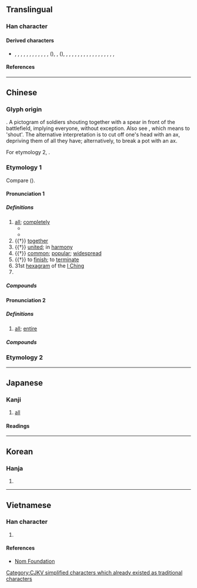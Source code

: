 {{also|或|鹹|㖅}}
{{character info}}
==Translingual==

===Han character===
{{Han char|rn=30|rad=口|as=06|sn=9|four=53200|canj=IHMR|ids=⿵戌口,⿵戊𠮛}}

====Derived characters====
* {{l|mul|减}}, {{l|mul|喊}}, {{l|mul|堿}}, {{l|mul|㛾}}, {{l|mul|㨔}}, {{l|mul|減}}, {{l|mul|㺂}}, {{l|mul|椷}}, {{l|mul|煘}}, {{l|mul|瑊}}, {{l|mul|䁍}}, {{l|mul|碱}}, {{l|mul|緘}}({{l|mul|缄}}), {{l|mul|羬}}, {{l|mul|諴}}({{l|mul|𫍯}}), {{l|mul|輱}}, {{l|mul|醎}}, {{l|mul|鍼}}, {{l|mul|𠁝}}, {{l|mul|鰔}}, {{l|mul|鹹}}, {{l|mul|黬}}, {{l|mul|䶢}}, {{l|mul|㰹}}, {{l|mul|顑}}, {{l|mul|感}}, {{l|mul|觱}}, {{l|mul|䶠}}, {{l|mul|嵅}}, {{l|mul|葴}}, {{l|mul|箴}}, {{l|mul|䖗}}, {{l|mul|麙}}

====References====
{{Han ref|kx=0187.190|dkj=03563|dj=0406.190|hdz=21404.020|uh=54B8}}

----

==Chinese==
{{zh-forms|alt=冚-Cantonese “all; entire”}}

===Glyph origin===
{{Han etym}}
{{Han compound|戌|口|t1=axe|t2=mouth (person) or clay pot|ls=ic}}. A pictogram of soldiers shouting together with a spear in front of the battlefield, implying everyone, without exception. Also see {{l|mul|喊}}, which means to 'shout'. The alternative interpretation is to cut off one's head with an ax, depriving them of all they have; alternatively, to break a pot with an ax.

For etymology 2, {{Han simp|鹹|f=鹵|t=&nbsp;|nocap=1}}.

===Etymology 1===
Compare {{cog|km|ព្រម||to agree; to go along with; together}} ({{zh-ref|Schuessler, 2007}}).

{{etystub|zh}}

====Pronunciation 1====
{{zh-pron
|m=xián
|ma=y
|m-s=
|c=haam4
|c-t=ham3
|g=
|h=pfs=hàm
|j=
|mb=
|md=
|mn=hâm
|mn-t=ham5
|w=
|x=
|mc=y
|oc=y
|cat=adv,a,v,n
}}

=====Definitions=====
{{zh-hanzi}}

# [[all]]; [[completely]]
#* {{zh-x|首 出 庶物，萬國 咸寧。|(The sage) appears aloft, high above all things, and the myriad states '''all''' enjoy repose.|ref=Yijing}}
#* {{zh-x|於 諸侯 之 約，大王 當 王{wàng} ^關中，^關中 民 咸 知 之。|By the covenant made with vassals, you should be the king in Guanzhong; '''all''' people of Guanzhong knew this.|ref=Shiji}}
# {{†}} [[together]]
# {{†}} [[united]]; in [[harmony]]
# {{†}} [[common]]; [[popular]]; [[widespread]]
# {{†}} to [[finish]]; to [[terminate]]
# 31st [[hexagram]] of the [[I Ching]]
# {{surname|zh}}

=====Compounds=====
{{zh-der|老少咸宜|咸五登三|咸和|咸宜|咸池|咸豐|咸豐草|咸陽|咸陽宮|咸陽火|大咸|季咸|巫咸|彭咸|悲犬咸陽|老幼咸宜|阮咸|阿咸|咸寧|咸安}}

====Pronunciation 2====
{{zh-pron
|c=ham6
|c-t=ham5
|cat=a
}}

=====Definitions=====
{{zh-hanzi}}

# {{lb|zh|Cantonese}} [[all]]; [[entire]]

=====Compounds=====
{{zh-der|咸家富貴|咸家鏟|咸家祥|咸家|咸家伶}}

===Etymology 2===
{{zh-see|鹹}}

{{zh-cat|Intermediate}}

----

==Japanese==

===Kanji===
{{ja-kanji|grade=|rs=口06}}

# [[all]]

====Readings====
{{ja-readings
|kanon=かん|goon=げん
|kun=みな-
|nanori=たける, はやし, みな
}}

----

==Korean==

===Hanja===
{{ko-hanja|함}}

# {{rfdef|ko|sort=口06}}

----

==Vietnamese==

===Han character===
{{vi-readings|rs=口06|reading=hàm}}

# {{rfdef|vi|sort=口06}}

====References====
* [http://nomfoundation.org/common/nom_details.php?codepoint=54b8 Nom Foundation]

[[Category:CJKV simplified characters which already existed as traditional characters]]